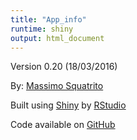 ```yaml
---
title: "App_info"
runtime: shiny
output: html_document
---
```


Version 0.20 (18/03/2016)

By: [Massimo Squatrito](http://www.cnio.es/ing/grupos/plantillas/presentacion.asp?grupo=50008938)

Built using [Shiny](http://www.rstudio.com/shiny) by [RStudio](http://www.rstudio.com)

Code available on [GitHub](https://github.com/msquatrito/shiny_GlioVis)


